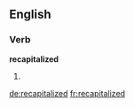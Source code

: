 ==English==

===Verb===
'''recapitalized'''

# {{past participle of|recapitalize}}

[[de:recapitalized]]
[[fr:recapitalized]]